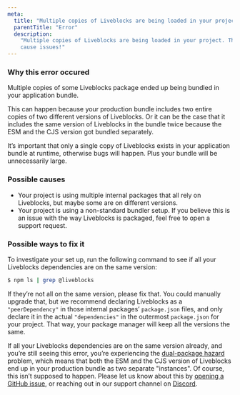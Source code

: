 ```yaml
---
meta:
  title: "Multiple copies of Liveblocks are being loaded in your project"
  parentTitle: "Error"
  description:
    "Multiple copies of Liveblocks are being loaded in your project. This will
    cause issues!"
---
```


### Why this error occured

Multiple copies of some Liveblocks package ended up being bundled in your
application bundle.

This can happen because your production bundle includes two entire copies of two
different versions of Liveblocks. Or it can be the case that it includes the
same version of Liveblocks in the bundle twice because the ESM and the CJS
version got bundled separately.

It’s important that only a single copy of Liveblocks exists in your application
bundle at runtime, otherwise bugs will happen. Plus your bundle will be
unnecessarily large.

### Possible causes

- Your project is using multiple internal packages that all rely on Liveblocks,
  but maybe some are on different versions.
- Your project is using a non-standard bundler setup. If you believe this is an
  issue with the way Liveblocks is packaged, feel free to open a support
  request.

### Possible ways to fix it

To investigate your set up, run the following command to see if all your
Liveblocks dependencies are on the same version:

```bash
$ npm ls | grep @liveblocks
```

If they’re not all on the same version, please fix that. You could manually
upgrade that, but we recommend declaring Liveblocks as a `"peerDependency"` in
those internal packages’ `package.json` files, and only declare it in the actual
`"dependencies"` in the outermost `package.json` for your project. That way,
your package manager will keep all the versions the same.

If all your Liveblocks dependencies are on the same version already, and you’re
still seeing this error, you’re experiencing the
[dual-package hazard](https://nodejs.org/api/packages.html#dual-package-hazard)
problem, which means that both the ESM and the CJS version of Liveblocks end up
in your production bundle as two separate "instances". Of course, this isn’t
supposed to happen. Please let us know about this by
[opening a GitHub issue](https://github.com/liveblocks/liveblocks/issues/new?template=bug_report.md),
or reaching out in our support channel on
[Discord](https://liveblocks.io/discord).
